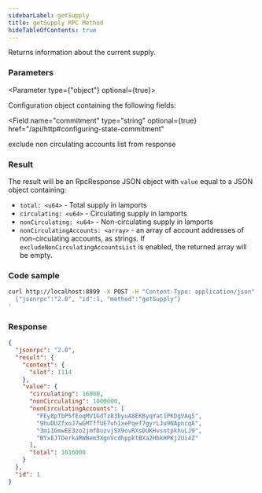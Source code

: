 ```yaml
---
sidebarLabel: getSupply
title: getSupply RPC Method
hideTableOfContents: true
---
```


Returns information about the current supply.

<DocSideBySide>

<DocLeftSide>

### Parameters

<Parameter type={"object"} optional={true}>

Configuration object containing the following fields:

<Field
  name="commitment"
  type="string"
  optional={true}
  href="/api/http#configuring-state-commitment"
></Field>

<Field name="excludeNonCirculatingAccountsList" type="bool" optional={true}>
  exclude non circulating accounts list from response
</Field>

</Parameter>

### Result

The result will be an RpcResponse JSON object with `value` equal to a JSON
object containing:

- `total: <u64>` - Total supply in lamports
- `circulating: <u64>` - Circulating supply in lamports
- `nonCirculating: <u64>` - Non-circulating supply in lamports
- `nonCirculatingAccounts: <array>` - an array of account addresses of
  non-circulating accounts, as strings. If `excludeNonCirculatingAccountsList`
  is enabled, the returned array will be empty.

</DocLeftSide>

<DocRightSide>

### Code sample

```bash
curl http://localhost:8899 -X POST -H "Content-Type: application/json" -d '
  {"jsonrpc":"2.0", "id":1, "method":"getSupply"}
'
```

### Response

```json
{
  "jsonrpc": "2.0",
  "result": {
    "context": {
      "slot": 1114
    },
    "value": {
      "circulating": 16000,
      "nonCirculating": 1000000,
      "nonCirculatingAccounts": [
        "FEy8pTbP5fEoqMV1GdTz83byuA8EKByqYat1PKDgVAq5",
        "9huDUZfxoJ7wGMTffUE7vh1xePqef7gyrLJu9NApncqA",
        "3mi1GmwEE3zo2jmfDuzvjSX9ovRXsDUKHvsntpkhuLJ9",
        "BYxEJTDerkaRWBem3XgnVcdhppktBXa2HbkHPKj2Ui4Z"
      ],
      "total": 1016000
    }
  },
  "id": 1
}
```

</DocRightSide>
</DocSideBySide>
